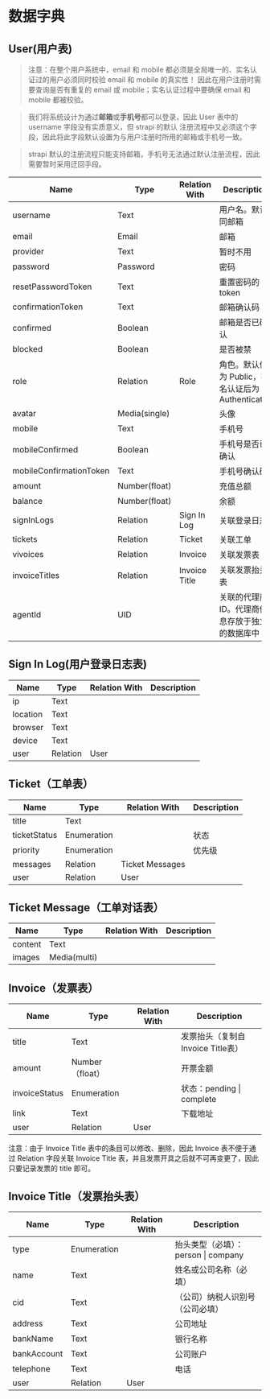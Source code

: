 # 数据字典

## User(用户表)

> 注意：在整个用户系统中，email 和 mobile 都必须是全局唯一的、实名认证过的用户必须同时校验 email 和 mobile 的真实性！
> 因此在用户注册时需要查询是否有重复的 email 或 mobile；实名认证过程中要确保 email 和 mobile 都被校验。

> 我们将系统设计为通过**邮箱**或**手机号**都可以登录，因此 User 表中的 username 字段没有实质意义，但 strapi 的默认
> 注册流程中又必须这个字段，因此将此字段默认设置为与用户注册时所用的邮箱或手机号一致。

> strapi 默认的注册流程只能支持邮箱，手机号无法通过默认注册流程，因此需要暂时采用迂回手段。

| Name                    | Type          | Relation With | Description         |
| ----------------------- | ------------- | ------------- | ------------------- |
| username                | Text          |               | 用户名。默认同邮箱     |
| email                   | Email         |               | 邮箱                 |
| provider                | Text          |               | 暂时不用              |
| password                | Password      |               | 密码                    |
| resetPasswordToken      | Text          |               | 重置密码的 token         |
| confirmationToken       | Text          |               | 邮箱确认码               |
| confirmed               | Boolean       |               | 邮箱是否已确认             |
| blocked                 | Boolean       |               | 是否被禁                |
| role                    | Relation      | Role          | 角色。默认值为 Public，实名认证后为 Authenticated |
| avatar                  | Media(single) |               | 头像                  |
| mobile                  | Text          |               | 手机号                 |
| mobileConfirmed         | Boolean       |               | 手机号是否已确认            |
| mobileConfirmationToken | Text          |               | 手机号确认码              |
| amount                  | Number(float) |               | 充值总额                  |
| balance                 | Number(float) |               | 余额                  |
| signInLogs              | Relation      | Sign In Log   | 关联登录日志              |
| tickets                 | Relation      | Ticket        | 关联工单                |
| vivoices                | Relation      | Invoice       | 关联发票表                |
| invoiceTitles           | Relation      | Invoice Title | 关联发票抬头表                |
| agentId                 | UID           |               | 关联的代理商ID。代理商信息存放于独立的数据库中 |

## Sign In Log(用户登录日志表)

| Name     | Type     | Relation With | Description |
| -------- | -------- | ------------- | ----------- |
| ip       | Text     |               |             |
| location | Text     |               |             |
| browser  | Text     |               |             |
| device   | Text     |               |             |
| user     | Relation | User          |             |


## Ticket（工单表）

| Name     | Type     | Relation With | Description |
| -------- | -------- | ------------- | ----------- |
| title    | Text     |               |             |
| ticketStatus | Enumeration |           | 状态       |
| priority | Enumeration |               | 优先级      |
| messages | Relation | Ticket Messages |             |
| user     | Relation | User          |             |

## Ticket Message（工单对话表）

| Name    | Type         | Relation With | Description |
| ------- | ------------ | ------------- | ----------- |
| content | Text         |               |             |
| images  | Media(multi) |               |             |

## Invoice（发票表）

| Name          | Type          | Relation With | Description            |
| ------------- | ------------- | ------------- | ---------------------- |
| title         | Text          |               | 发票抬头（复制自Invoice Title表）   |
| amount        | Number（float） |               | 开票金额                   |
| invoiceStatus | Enumeration   |               | 状态：pending \| complete |
| link          | Text          |               | 下载地址                   |
| user          | Relation      | User          |                          |

注意：由于 Invoice Title 表中的条目可以修改、删除，因此 Invoice 表不便于通过 Relation
字段关联 Invoice Title 表，并且发票开具之后就不可再变更了，因此只要记录发票的 title 即可。

## Invoice Title（发票抬头表）

| Name        | Type        | Relation With | Description            |
| ----------- | ----------- | ------------- | ---------------------- |
| type        | Enumeration |               | 抬头类型（必填）：person \| company |
| name        | Text        |               | 姓名或公司名称（必填）            |
| cid         | Text        |               | （公司）纳税人识别号（公司必填）  |
| address     | Text        |               | 公司地址                   |
| bankName    | Text        |               | 银行名称                   |
| bankAccount | Text        |               | 公司账户                   |
| telephone   | Text        |               | 电话                     |
| user        | Relation    | User          |                          |